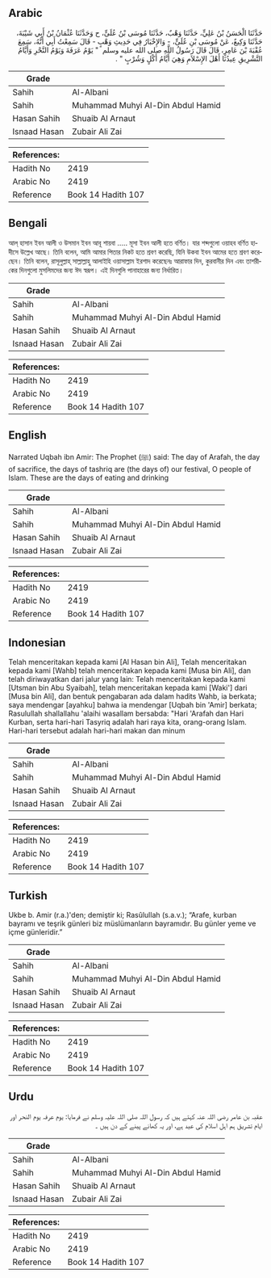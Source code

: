 ## Arabic


<div dir="rtl" lang="ar" style={{fontSize:'larger',backgroundColor:'#f8f9fa',padding:20}}>
حَدَّثَنَا الْحَسَنُ بْنُ عَلِيٍّ، حَدَّثَنَا وَهْبٌ، حَدَّثَنَا مُوسَى بْنُ عُلَىٍّ، ح وَحَدَّثَنَا عُثْمَانُ بْنُ أَبِي شَيْبَةَ، حَدَّثَنَا وَكِيعٌ، عَنْ مُوسَى بْنِ عُلَىٍّ، - وَالإِخْبَارُ فِي حَدِيثِ وَهْبٍ - قَالَ سَمِعْتُ أَبِي أَنَّهُ، سَمِعَ عُقْبَةَ بْنَ عَامِرٍ، قَالَ قَالَ رَسُولُ اللَّهِ صلى الله عليه وسلم ‏ "‏ يَوْمُ عَرَفَةَ وَيَوْمُ النَّحْرِ وَأَيَّامُ التَّشْرِيقِ عِيدُنَا أَهْلَ الإِسْلاَمِ وَهِيَ أَيَّامُ أَكْلٍ وَشُرْبٍ ‏"‏ ‏.‏
</div>
<div style={{backgroundColor:'#f8f9fa',padding:20, marginBottom: 10}}><table> <thead> <tr> <th>Grade</th> <th></th> </tr> </thead> <tbody> <tr><td>Sahih</td><td>Al-Albani</td></tr><tr><td>Sahih</td><td>Muhammad Muhyi Al-Din Abdul Hamid</td></tr><tr><td>Hasan Sahih</td><td>Shuaib Al Arnaut</td></tr><tr><td>Isnaad Hasan</td><td>Zubair Ali Zai</td></tr></tbody></table><table> <thead> <tr> <th>References:</th> <th></th> </tr> </thead> <tbody><tr><td>Hadith No</td><td>2419</td></tr><tr><td>Arabic No</td><td>2419</td></tr><tr><td>Reference</td><td>Book 14 Hadith 107</td></tr></tbody></table></div>

## Bengali


<div dir="ltr" lang="bn" style={{fontSize:'larger',backgroundColor:'#f8f9fa',padding:20}}>
আল্ হাসান ইবন আলী ও উসমান ইবন আবূ শায়বা ..... মূসা ইবন আলী হতে বর্ণিত। যার শব্দগুলো ওয়াহব বর্ণিত হাদীসে উল্লেখ আছে। তিনি বলেন, আমি আমার পিতার নিকট হতে শ্রবণ করেছি, যিনি উকবা ইবন আমের হতে শ্রবণ করেছেন। তিনি বলেন, রাসূলুল্লাহ্ সাল্লাল্লাহু আলাইহি ওয়াসাল্লাম ইরশাদ করেছেনঃ আরাফার দিন, কুরবানীর দিন এবং তাশরীকের দিনগুলো মুসলিমদের জন্য ঈদ স্বরূপ। এই দিনগুলি পানাহারের জন্য নির্ধারিত।
</div>
<div style={{backgroundColor:'#f8f9fa',padding:20, marginBottom: 10}}><table> <thead> <tr> <th>Grade</th> <th></th> </tr> </thead> <tbody> <tr><td>Sahih</td><td>Al-Albani</td></tr><tr><td>Sahih</td><td>Muhammad Muhyi Al-Din Abdul Hamid</td></tr><tr><td>Hasan Sahih</td><td>Shuaib Al Arnaut</td></tr><tr><td>Isnaad Hasan</td><td>Zubair Ali Zai</td></tr></tbody></table><table> <thead> <tr> <th>References:</th> <th></th> </tr> </thead> <tbody><tr><td>Hadith No</td><td>2419</td></tr><tr><td>Arabic No</td><td>2419</td></tr><tr><td>Reference</td><td>Book 14 Hadith 107</td></tr></tbody></table></div>

## English


<div dir="ltr" lang="en" style={{fontSize:'larger',backgroundColor:'#f8f9fa',padding:20}}>
Narrated Uqbah ibn Amir: The Prophet (ﷺ) said: The day of Arafah, the day of sacrifice, the days of tashriq are (the days of) our festival, O people of Islam. These are the days of eating and drinking
</div>
<div style={{backgroundColor:'#f8f9fa',padding:20, marginBottom: 10}}><table> <thead> <tr> <th>Grade</th> <th></th> </tr> </thead> <tbody> <tr><td>Sahih</td><td>Al-Albani</td></tr><tr><td>Sahih</td><td>Muhammad Muhyi Al-Din Abdul Hamid</td></tr><tr><td>Hasan Sahih</td><td>Shuaib Al Arnaut</td></tr><tr><td>Isnaad Hasan</td><td>Zubair Ali Zai</td></tr></tbody></table><table> <thead> <tr> <th>References:</th> <th></th> </tr> </thead> <tbody><tr><td>Hadith No</td><td>2419</td></tr><tr><td>Arabic No</td><td>2419</td></tr><tr><td>Reference</td><td>Book 14 Hadith 107</td></tr></tbody></table></div>

## Indonesian


<div dir="ltr" lang="id" style={{fontSize:'larger',backgroundColor:'#f8f9fa',padding:20}}>
Telah menceritakan kepada kami [Al Hasan bin Ali], Telah menceritakan kepada kami [Wahb] telah menceritakan kepada kami [Musa bin Ali], dan telah diriwayatkan dari jalur yang lain: Telah menceritakan kepada kami [Utsman bin Abu Syaibah], telah menceritakan kepada kami [Waki'] dari [Musa bin Ali], dan bentuk pengabaran ada dalam hadits Wahb, ia berkata; saya mendengar [ayahku] bahwa ia mendengar [Uqbah bin 'Amir] berkata; Rasulullah shallallahu 'alaihi wasallam bersabda: "Hari 'Arafah dan Hari Kurban, serta hari-hari Tasyriq adalah hari raya kita, orang-orang Islam. Hari-hari tersebut adalah hari-hari makan dan minum
</div>
<div style={{backgroundColor:'#f8f9fa',padding:20, marginBottom: 10}}><table> <thead> <tr> <th>Grade</th> <th></th> </tr> </thead> <tbody> <tr><td>Sahih</td><td>Al-Albani</td></tr><tr><td>Sahih</td><td>Muhammad Muhyi Al-Din Abdul Hamid</td></tr><tr><td>Hasan Sahih</td><td>Shuaib Al Arnaut</td></tr><tr><td>Isnaad Hasan</td><td>Zubair Ali Zai</td></tr></tbody></table><table> <thead> <tr> <th>References:</th> <th></th> </tr> </thead> <tbody><tr><td>Hadith No</td><td>2419</td></tr><tr><td>Arabic No</td><td>2419</td></tr><tr><td>Reference</td><td>Book 14 Hadith 107</td></tr></tbody></table></div>

## Turkish


<div dir="ltr" lang="tr" style={{fontSize:'larger',backgroundColor:'#f8f9fa',padding:20}}>
Ukbe b. Amir (r.a.)'den; demiştir ki; Rasûlullah (s.a.v.); “Arafe, kurban bayramı ve teşrik günleri biz müslümanların bayramıdır. Bu günler yeme ve içme günleridir.”
</div>
<div style={{backgroundColor:'#f8f9fa',padding:20, marginBottom: 10}}><table> <thead> <tr> <th>Grade</th> <th></th> </tr> </thead> <tbody> <tr><td>Sahih</td><td>Al-Albani</td></tr><tr><td>Sahih</td><td>Muhammad Muhyi Al-Din Abdul Hamid</td></tr><tr><td>Hasan Sahih</td><td>Shuaib Al Arnaut</td></tr><tr><td>Isnaad Hasan</td><td>Zubair Ali Zai</td></tr></tbody></table><table> <thead> <tr> <th>References:</th> <th></th> </tr> </thead> <tbody><tr><td>Hadith No</td><td>2419</td></tr><tr><td>Arabic No</td><td>2419</td></tr><tr><td>Reference</td><td>Book 14 Hadith 107</td></tr></tbody></table></div>

## Urdu


<div dir="rtl" lang="ur" style={{fontSize:'larger',backgroundColor:'#f8f9fa',padding:20}}>
عقبہ بن عامر رضی اللہ عنہ کہتے ہیں کہ رسول اللہ صلی اللہ علیہ وسلم نے فرمایا: یوم عرفہ یوم النحر اور ایام تشریق ہم اہل اسلام کی عید ہے، اور یہ کھانے پینے کے دن ہیں ۔
</div>
<div style={{backgroundColor:'#f8f9fa',padding:20, marginBottom: 10}}><table> <thead> <tr> <th>Grade</th> <th></th> </tr> </thead> <tbody> <tr><td>Sahih</td><td>Al-Albani</td></tr><tr><td>Sahih</td><td>Muhammad Muhyi Al-Din Abdul Hamid</td></tr><tr><td>Hasan Sahih</td><td>Shuaib Al Arnaut</td></tr><tr><td>Isnaad Hasan</td><td>Zubair Ali Zai</td></tr></tbody></table><table> <thead> <tr> <th>References:</th> <th></th> </tr> </thead> <tbody><tr><td>Hadith No</td><td>2419</td></tr><tr><td>Arabic No</td><td>2419</td></tr><tr><td>Reference</td><td>Book 14 Hadith 107</td></tr></tbody></table></div>